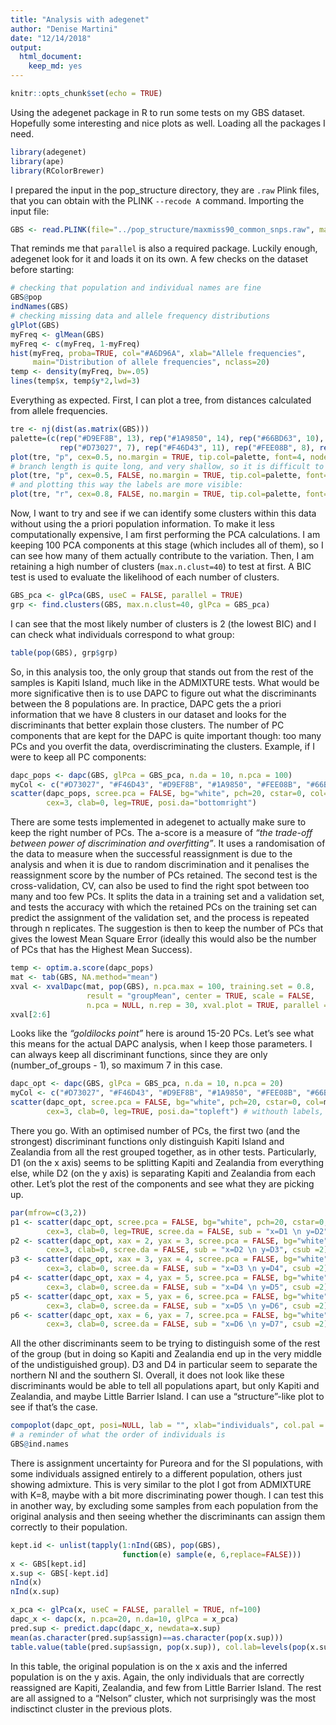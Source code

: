 ```yaml
---
title: "Analysis with adegenet"
author: "Denise Martini"
date: "12/14/2018"
output: 
  html_document: 
    keep_md: yes
---
```


```r
knitr::opts_chunk$set(echo = TRUE)
```

Using the adegenet package in R  to run some tests on my GBS dataset. Hopefully some interesting and nice plots as well. 
Loading all the packages I need.

```r
library(adegenet)
library(ape)
library(RColorBrewer)
```

I prepared the input in the pop_structure directory, they are `.raw` Plink files, that you can obtain with the PLINK `--recode A` command.
Importing the input file:

```r
GBS <- read.PLINK(file="../pop_structure/maxmiss90_common_snps.raw", map.file = "../pop_structure/maxmiss90_common_snps.map")
```

That reminds me that `parallel` is also a required package. Luckily enough, adegenet look for it and loads it on its own. A few checks on the dataset before starting:

```r
# checking that population and individual names are fine
GBS@pop
indNames(GBS)
# checking missing data and allele frequency distributions
glPlot(GBS)
myFreq <- glMean(GBS)
myFreq <- c(myFreq, 1-myFreq)
hist(myFreq, proba=TRUE, col="#A6D96A", xlab="Allele frequencies",
     main="Distribution of allele frequencies", nclass=20)
temp <- density(myFreq, bw=.05)
lines(temp$x, temp$y*2,lwd=3)
```

Everything as expected.
First, I can plot a tree, from distances calculated from allele frequencies. 

```r
tre <- nj(dist(as.matrix(GBS)))
palette=(c(rep("#D9EF8B", 13), rep("#1A9850", 14), rep("#66BD63", 10), rep("#A6D96A", 12), 
           rep("#D73027", 7), rep("#F46D43", 11), rep("#FEE08B", 8), rep("#FDAE61", 17)))
plot(tre, "p", cex=0.5, no.margin = TRUE, tip.col=palette, font=4, node.pos=2, edge.width=1.2)
# branch length is quite long, and very shallow, so it is difficult to see the deep relations, also plotting without branch lengths:
plot(tre, "p", cex=0.5, FALSE, no.margin = TRUE, tip.col=palette, font=4, node.pos=1, edge.width=1.2)
# and plotting this way the labels are more visible:
plot(tre, "r", cex=0.8, FALSE, no.margin = TRUE, tip.col=palette, font=4, node.pos=2, edge.width=1.2)
```

Now, I want to try and see if we can identify some clusters within this data without using the a priori population information. To make it less computationally expensive, I am first performing the PCA calculations. I am keeping 100 PCA components at this stage (which includes all of them), so I can see how many of them actually contribute to the variation. Then, I am retaining a high number of clusters (`max.n.clust=40`) to test at first. A BIC test is used to evaluate the likelihood of each number of clusters.

```r
GBS_pca <- glPca(GBS, useC = FALSE, parallel = TRUE)
grp <- find.clusters(GBS, max.n.clust=40, glPca = GBS_pca)
```

I can see that the most likely number of clusters is 2 (the lowest BIC) and I can check what individuals correspond to what group:

```r
table(pop(GBS), grp$grp)
```

So, in this analysis too, the only group that stands out from the rest of the samples is Kapiti Island, much like in the ADMIXTURE tests.
What would be more significative then is to use DAPC to figure out what the discriminants between the 8 populations are. In practice, DAPC gets the a priori information that we have 8 clusters in our dataset and looks for the discriminants that better explain those clusters. The number of PC components that are kept for the DAPC is quite important though: too many PCs and you overfit the data, overdiscriminating the clusters. Example, if I were to keep all PC components:

```r
dapc_pops <- dapc(GBS, glPca = GBS_pca, n.da = 10, n.pca = 100)
myCol <- c("#D73027", "#F46D43", "#D9EF8B", "#1A9850", "#FEE08B", "#66BD63", "#FDAE61", "#A6D96A")
scatter(dapc_pops, scree.pca = FALSE, bg="white", pch=20, cstar=0, col=myCol, solid=.6,
        cex=3, clab=0, leg=TRUE, posi.da="bottomright")
```
 
There are some tests implemented in adegenet to actually make sure to keep the right number of PCs. The a-score is a measure of _"the trade-off between power of discrimination and overfitting"_. It uses a randomisation of the data to measure when the successful reassignment is due to the analysis and when it is due to random discrimination and it penalises the reassignment score by the number of PCs retained. The second test is the cross-validation, CV, can also be used to find the right spot between too many and too few PCs. It splits the data in a training set and a validation set, and tests the accuracy with which the retained PCs on the training set can predict the assignment of the validation set, and the process is repeated through n replicates. The suggestion is then to keep the number of PCs that gives the lowest Mean Square Error (ideally this would also be the number of PCs that has the Highest Mean Success).

```r
temp <- optim.a.score(dapc_pops)
mat <- tab(GBS, NA.method="mean")
xval <- xvalDapc(mat, pop(GBS), n.pca.max = 100, training.set = 0.8,
                 result = "groupMean", center = TRUE, scale = FALSE,
                 n.pca = NULL, n.rep = 30, xval.plot = TRUE, parallel = "multicore", ncpus = 6)
xval[2:6]
```

Looks like the _"goldilocks point"_ here is around 15-20 PCs. Let's see what this means for the actual DAPC analysis, when I keep those parameters. I can always keep all discriminant functions, since they are only (number_of_groups - 1), so maximum 7 in this case. 

```r
dapc_opt <- dapc(GBS, glPca = GBS_pca, n.da = 10, n.pca = 20)
myCol <- c("#D73027", "#F46D43", "#D9EF8B", "#1A9850", "#FEE08B", "#66BD63", "#FDAE61", "#A6D96A")
scatter(dapc_opt, scree.pca = FALSE, bg="white", pch=20, cstar=0, col=myCol, solid=.6,
        cex=3, clab=0, leg=TRUE, posi.da="topleft") # withouth labels, with legend
```

There you go. With an optimised number of PCs, the first two (and the strongest) discriminant functions only distinguish Kapiti Island and Zealandia from all the rest grouped together, as in other tests. Particularly, D1 (on the x axis) seems to be splitting Kapiti and Zealandia from everything else, while D2 (on the y axis) is separating Kapiti and Zealandia from each other. 
Let's plot the rest of the components and see what they are picking up.

```r
par(mfrow=c(3,2))
p1 <- scatter(dapc_opt, scree.pca = FALSE, bg="white", pch=20, cstar=0, col=myCol, solid=.6,
        cex=3, clab=0, leg=TRUE, scree.da = FALSE, sub = "x=D1 \n y=D2", csub =2)
p2 <- scatter(dapc_opt, xax = 2, yax = 3, scree.pca = FALSE, bg="white", pch=20, cstar=0, col=myCol, solid=.6,
        cex=3, clab=0, scree.da = FALSE, sub = "x=D2 \n y=D3", csub =2)
p3 <- scatter(dapc_opt, xax = 3, yax = 4, scree.pca = FALSE, bg="white", pch=20, cstar=0, col=myCol, solid=.6,
        cex=3, clab=0, scree.da = FALSE, sub = "x=D3 \n y=D4", csub =2) 
p4 <- scatter(dapc_opt, xax = 4, yax = 5, scree.pca = FALSE, bg="white", pch=20, cstar=0, col=myCol, solid=.6,
        cex=3, clab=0, scree.da = FALSE, sub = "x=D4 \n y=D5", csub =2) 
p5 <- scatter(dapc_opt, xax = 5, yax = 6, scree.pca = FALSE, bg="white", pch=20, cstar=0, col=myCol, solid=.6,
        cex=3, clab=0, scree.da = FALSE, sub = "x=D5 \n y=D6", csub =2) 
p6 <- scatter(dapc_opt, xax = 6, yax = 7, scree.pca = FALSE, bg="white", pch=20, cstar=0, col=myCol, solid=.6,
        cex=3, clab=0, scree.da = FALSE, sub = "x=D6 \n y=D7", csub =2) 
```

All the other discriminants seem to be trying to distinguish some of the rest of the group (but in doing so Kapiti and Zealandia end up in the very middle of the undistiguished group). D3 and D4 in particular seem to separate the northern NI and the southern SI. 
Overall, it does not look like these discriminants would be able to tell all populations apart, but only Kapiti and Zealandia, and maybe Little Barrier Island. I can use a "structure"-like plot to see if that's the case.

```r
compoplot(dapc_opt, posi=NULL, lab = "", xlab="individuals", col.pal = myCol)
# a reminder of what the order of individuals is
GBS@ind.names
```

There is assignment uncertainty for Pureora and for the SI populations, with some individuals assigned entirely to a different population, others just showing admixture. This is very similar to the plot I got from ADMIXTURE with K=8, maybe with a bit more discriminating power though. 
I can test this in another way, by excluding some samples from each population from the original analysis and then seeing whether the discriminants can assign them correctly to their population.

```r
kept.id <- unlist(tapply(1:nInd(GBS), pop(GBS),
                         function(e) sample(e, 6,replace=FALSE)))
x <- GBS[kept.id]
x.sup <- GBS[-kept.id]
nInd(x)
nInd(x.sup)

x_pca <- glPca(x, useC = FALSE, parallel = TRUE, nf=100)
dapc_x <- dapc(x, n.pca=20, n.da=10, glPca = x_pca)
pred.sup <- predict.dapc(dapc_x, newdata=x.sup)
mean(as.character(pred.sup$assign)==as.character(pop(x.sup)))
table.value(table(pred.sup$assign, pop(x.sup)), col.lab=levels(pop(x.sup)))
```

In this table, the original population is on the x axis and the inferred population is on the y axis. Again, the only individuals that are correctly reassigned are Kapiti, Zealandia, and few from Little Barrier Island. The rest are all assigned to a "Nelson" cluster, which not surprisingly was the most indisctinct cluster in the previous plots.
